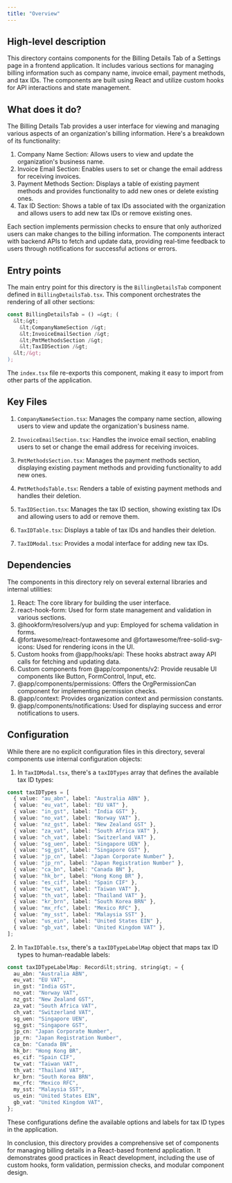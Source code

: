 ```yaml
---
title: "Overview"
---
```


## High-level description
This directory contains components for the Billing Details Tab of a Settings page in a frontend application. It includes various sections for managing billing information such as company name, invoice email, payment methods, and tax IDs. The components are built using React and utilize custom hooks for API interactions and state management.

## What does it do?
The Billing Details Tab provides a user interface for viewing and managing various aspects of an organization's billing information. Here's a breakdown of its functionality:

1. Company Name Section: Allows users to view and update the organization's business name.
2. Invoice Email Section: Enables users to set or change the email address for receiving invoices.
3. Payment Methods Section: Displays a table of existing payment methods and provides functionality to add new ones or delete existing ones.
4. Tax ID Section: Shows a table of tax IDs associated with the organization and allows users to add new tax IDs or remove existing ones.

Each section implements permission checks to ensure that only authorized users can make changes to the billing information. The components interact with backend APIs to fetch and update data, providing real-time feedback to users through notifications for successful actions or errors.

## Entry points
The main entry point for this directory is the `BillingDetailsTab` component defined in `BillingDetailsTab.tsx`. This component orchestrates the rendering of all other sections:

```typescript
const BillingDetailsTab = () =&gt; (
  &lt;&gt;
    &lt;CompanyNameSection /&gt;
    &lt;InvoiceEmailSection /&gt;
    &lt;PmtMethodsSection /&gt;
    &lt;TaxIDSection /&gt;
  &lt;/&gt;
);
```

The `index.tsx` file re-exports this component, making it easy to import from other parts of the application.

## Key Files
1. `CompanyNameSection.tsx`: Manages the company name section, allowing users to view and update the organization's business name.

2. `InvoiceEmailSection.tsx`: Handles the invoice email section, enabling users to set or change the email address for receiving invoices.

3. `PmtMethodsSection.tsx`: Manages the payment methods section, displaying existing payment methods and providing functionality to add new ones.

4. `PmtMethodsTable.tsx`: Renders a table of existing payment methods and handles their deletion.

5. `TaxIDSection.tsx`: Manages the tax ID section, showing existing tax IDs and allowing users to add or remove them.

6. `TaxIDTable.tsx`: Displays a table of tax IDs and handles their deletion.

7. `TaxIDModal.tsx`: Provides a modal interface for adding new tax IDs.

## Dependencies
The components in this directory rely on several external libraries and internal utilities:

1. React: The core library for building the user interface.
2. react-hook-form: Used for form state management and validation in various sections.
3. @hookform/resolvers/yup and yup: Employed for schema validation in forms.
4. @fortawesome/react-fontawesome and @fortawesome/free-solid-svg-icons: Used for rendering icons in the UI.
5. Custom hooks from @app/hooks/api: These hooks abstract away API calls for fetching and updating data.
6. Custom components from @app/components/v2: Provide reusable UI components like Button, FormControl, Input, etc.
7. @app/components/permissions: Offers the OrgPermissionCan component for implementing permission checks.
8. @app/context: Provides organization context and permission constants.
9. @app/components/notifications: Used for displaying success and error notifications to users.

## Configuration
While there are no explicit configuration files in this directory, several components use internal configuration objects:

1. In `TaxIDModal.tsx`, there's a `taxIDTypes` array that defines the available tax ID types:

```typescript
const taxIDTypes = [
  { value: "au_abn", label: "Australia ABN" },
  { value: "eu_vat", label: "EU VAT" },
  { value: "in_gst", label: "India GST" },
  { value: "no_vat", label: "Norway VAT" },
  { value: "nz_gst", label: "New Zealand GST" },
  { value: "za_vat", label: "South Africa VAT" },
  { value: "ch_vat", label: "Switzerland VAT" },
  { value: "sg_uen", label: "Singapore UEN" },
  { value: "sg_gst", label: "Singapore GST" },
  { value: "jp_cn", label: "Japan Corporate Number" },
  { value: "jp_rn", label: "Japan Registration Number" },
  { value: "ca_bn", label: "Canada BN" },
  { value: "hk_br", label: "Hong Kong BR" },
  { value: "es_cif", label: "Spain CIF" },
  { value: "tw_vat", label: "Taiwan VAT" },
  { value: "th_vat", label: "Thailand VAT" },
  { value: "kr_brn", label: "South Korea BRN" },
  { value: "mx_rfc", label: "Mexico RFC" },
  { value: "my_sst", label: "Malaysia SST" },
  { value: "us_ein", label: "United States EIN" },
  { value: "gb_vat", label: "United Kingdom VAT" },
];
```

2. In `TaxIDTable.tsx`, there's a `taxIDTypeLabelMap` object that maps tax ID types to human-readable labels:

```typescript
const taxIDTypeLabelMap: Record&lt;string, string&gt; = {
  au_abn: "Australia ABN",
  eu_vat: "EU VAT",
  in_gst: "India GST",
  no_vat: "Norway VAT",
  nz_gst: "New Zealand GST",
  za_vat: "South Africa VAT",
  ch_vat: "Switzerland VAT",
  sg_uen: "Singapore UEN",
  sg_gst: "Singapore GST",
  jp_cn: "Japan Corporate Number",
  jp_rn: "Japan Registration Number",
  ca_bn: "Canada BN",
  hk_br: "Hong Kong BR",
  es_cif: "Spain CIF",
  tw_vat: "Taiwan VAT",
  th_vat: "Thailand VAT",
  kr_brn: "South Korea BRN",
  mx_rfc: "Mexico RFC",
  my_sst: "Malaysia SST",
  us_ein: "United States EIN",
  gb_vat: "United Kingdom VAT",
};
```

These configurations define the available options and labels for tax ID types in the application.

In conclusion, this directory provides a comprehensive set of components for managing billing details in a React-based frontend application. It demonstrates good practices in React development, including the use of custom hooks, form validation, permission checks, and modular component design.